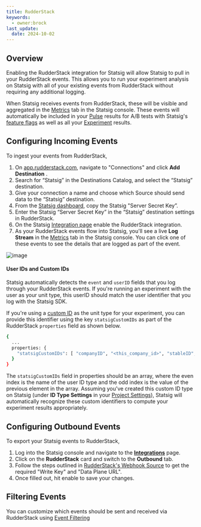 ```yaml
---
title: RudderStack
keywords:
  - owner:brock
last_update:
  date: 2024-10-02
---
```



## Overview

Enabling the RudderStack integration for Statsig will allow Statsig to pull in your RudderStack events. This allows you to run your experiment analysis on Statsig with all of your existing events from RudderStack without requiring any additional logging.

When Statsig receives events from RudderStack, these will be visible and aggregated in the [Metrics](/metrics) tab in the Statsig console. These events will automatically be included in your [Pulse](/pulse) results for A/B tests with Statsig's [feature flags](/feature-flags/working-with) as well as all your [Experiment](/experiments-plus/monitor) results.

## Configuring Incoming Events

To ingest your events from RudderStack,

1. On [app.rudderstack.com](https://app.rudderstack.com/), navigate to "Connections" and click **Add Destination** .
2. Search for “Statsig” in the Destinations Catalog, and select the “Statsig” destination.
3. Give your connection a name and choose which Source should send data to the “Statsig” destination.
4. From the [Statsig dashboard](https://console.statsig.com/api_keys), copy the Statsig "Server Secret Key”.
5. Enter the Statsig “Server Secret Key” in the “Statsig” destination settings in RudderStack.
6. On the Statsig [Integration page](https://console.statsig.com/integrations) enable the RudderStack integration.
7. As your RudderStack events flow into Statsig, you'll see a live **Log Stream** in the [Metrics](/metrics) tab in the Statsig console. You can click one of these events to see the details that are logged as part of the event.

![image](https://user-images.githubusercontent.com/95646168/171243268-29d4717f-05f9-4ea7-b658-dfc434d06da6.png)

#### User IDs and Custom IDs

Statsig automatically detects the `event` and `userID` fields that you log through your RudderStack events. If you're running an experiment with the user as your unit type, this userID should match the user identifier that you log with the Statsig SDK.

If you're using a [custom ID](/guides/experiment-on-custom-id-types) as the unit type for your experiment, you can provide this identifier using the key `statsigCustomIDs` as part of the RudderStack `properties` field as shown below.

```bash title="JSON Body"
{
  ...
  properties: {
    "statsigCustomIDs": [ "companyID", "<this_company_id>", "stableID", "<this_stable_id>",]
  }
}
```

The `statsigCustomIDs` field in properties should be an array, where the even index is the name of the user ID type and the odd index is the value of the previous element in the array. Assuming you've created this custom ID type on Statsig (under **ID Type Settings** in your [Project Settings](https://console.statsig.com/settings)), Statsig will automatically recognize these custom identifiers to compute your experiment results appropriately.

<StatsigEnvironmentFormat />

## Configuring Outbound Events

To export your Statsig events to RudderStack,

1. Log into the Statsig console and navigate to the [**Integrations**](https://console.statsig.com/integrations) page.
2. Click on the **RudderStack** card and switch to the **Outbound** tab.
3. Follow the steps outlined in [RudderStack's Webhook Source](https://www.rudderstack.com/docs/stream-sources/webhook-source/) to get the required "Write Key" and "Data Plane URL".
4. Once filled out, hit enable to save your changes.

## Filtering Events

You can customize which events should be sent and received via RudderStack using [Event Filtering](/integrations/event_filtering)
